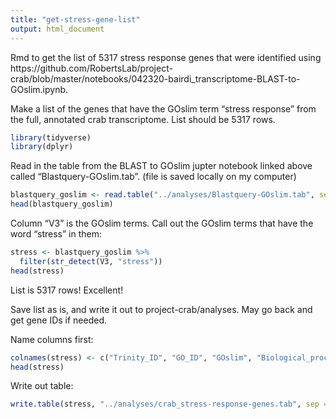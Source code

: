 ```yaml
---
title: "get-stress-gene-list"
output: html_document
---
```

Rmd to get the list of 5317 stress response genes that were identified using  https://github.com/RobertsLab/project-crab/blob/master/notebooks/042320-bairdi_transcriptome-BLAST-to-GOslim.ipynb.

Make a list of the genes that have the GOslim term "stress response" from the full, annotated crab transcriptome. List should be 5317 rows. 


```r
library(tidyverse)
library(dplyr)
```

Read in the table from the BLAST to GOslim jupter notebook linked above called "Blastquery-GOslim.tab". (file is saved locally on my computer)
```r
blastquery_goslim <- read.table("../analyses/Blastquery-GOslim.tab", sep = '\t')
head(blastquery_goslim)
```

Column "V3" is the GOslim terms. 
Call out the GOslim terms that have the word "stress" in them: 
```r
stress <- blastquery_goslim %>%
  filter(str_detect(V3, "stress"))
head(stress)
```

List is 5317 rows! Excellent!

Save list as is, and write it out to project-crab/analyses. May go back and get gene IDs if needed. 

Name columns first: 
```r
colnames(stress) <- c("Trinity_ID", "GO_ID", "GOslim", "Biological_process")
head(stress)
```

Write out table:
```r
write.table(stress, "../analyses/crab_stress-response-genes.tab", sep = '\t', quote = FALSE, row.names = FALSE)
```




